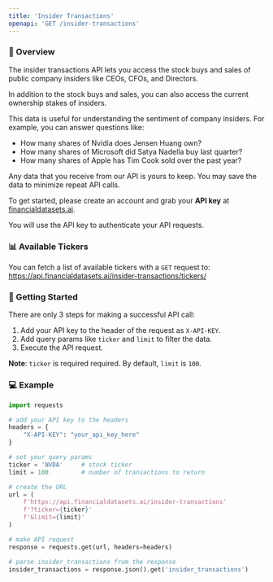 ```yaml
---
title: 'Insider Transactions'
openapi: 'GET /insider-transactions'
---
```


### 👋  Overview
The insider transactions API lets you access the stock buys and sales of public company insiders like CEOs, CFOs, and Directors.

In addition to the stock buys and sales, you can also access the current ownership stakes of insiders.

This data is useful for understanding the sentiment of company insiders. For example, you can answer questions like:
- How many shares of Nvidia does Jensen Huang own?
- How many shares of Microsoft did Satya Nadella buy last quarter?
- How many shares of Apple has Tim Cook sold over the past year?

Any data that you receive from our API is yours to keep. You may save the data to minimize repeat API calls.

To get started, please create an account and grab your <b>API key</b> at [financialdatasets.ai](https://financialdatasets.ai).

You will use the API key to authenticate your API requests.

### 📊 Available Tickers
You can fetch a list of available tickers with a `GET` request to:
https://api.financialdatasets.ai/insider-transactions/tickers/

###  🚀  Getting Started
There are only 3 steps for making a successful API call:
1. Add your API key to the header of the request as `X-API-KEY`.
2. Add query params like `ticker` and `limit` to filter the data.
3. Execute the API request.

**Note**: `ticker` is required required.  By default, `limit` is `100`.

### 💻  Example

```python Insider Transactions
import requests

# add your API key to the headers
headers = {
    "X-API-KEY": "your_api_key_here"
}

# set your query params
ticker = 'NVDA'     # stock ticker
limit = 100         # number of transactions to return

# create the URL
url = (
    f'https://api.financialdatasets.ai/insider-transactions'
    f'?ticker={ticker}'
    f'&limit={limit}'
)

# make API request
response = requests.get(url, headers=headers)

# parse insider_transactions from the response
insider_transactions = response.json().get('insider_transactions')
```
